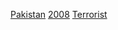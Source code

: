 {{cat topic in year| topic=巴基斯坦恐怖活動| year=2008}}

[[Category:2008年恐怖活動|Pakistan]]
[[Category:巴基斯坦各年恐怖活動|2008]]
[[Category:2008年巴基斯坦罪案|Terrorist]]